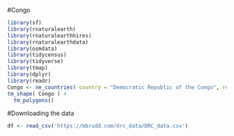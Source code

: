 #Congo 
```r
library(sf) 
library(rnaturalearth) 
library(rnaturalearthhires)
library(rnaturalearthdata) 
library(osmdata) 
library(tidycensus)
library(tidyverse)
library(tmap)
library(dplyr)
library(readr)
Congo <- ne_countries( country = "Democratic Republic of the Congo", returnclass = "sf" )
tm_shape( Congo ) + 
  tm_polygons()
```
#Downloading the data 
```r
df <- read_csv('https://mbrudd.com/drc_data/DRC_data.csv')
```
